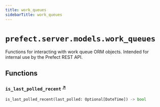 ```yaml
---
title: work_queues
sidebarTitle: work_queues
---
```


# `prefect.server.models.work_queues`



Functions for interacting with work queue ORM objects.
Intended for internal use by the Prefect REST API.


## Functions

### `is_last_polled_recent` <sup><a href="https://github.com/PrefectHQ/prefect/blob/main/src/prefect/server/models/work_queues.py#L209" target="_blank">↗</a></sup>

```python
is_last_polled_recent(last_polled: Optional[DateTime]) -> bool
```
